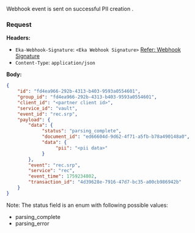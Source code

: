 Webhook event is sent on successful PII creation .

### Request
**Headers:**

- `Eka-Webhook-Signature`: `<Eka Webhook Signature>`  [Refer: Webhook Signature](/api-reference/connect/webhooks/webhook-signature)
- `Content-Type`: `application/json`

**Body:**

```json
{
    "id": "fd4ea966-292b-4313-b403-9593a0554601",
    "group_id": "fd4ea966-292b-4313-b403-9593a0554601",
    "client_id": "<partner client id>",
    "service_id": "vault",
    "event_id": "rec.srp",
    "payload": {
        "data": {
             "status": "parsing_complete",
             "document_id": "ed66604d-9d62-4f71-a5fb-b78a490148a0",
             "data": {
                  "pii": "<pii data>"
             }
        },
        "event": "rec.srp",
        "service": "rec",
        "event_time": 1759234802,
        "transaction_id": "4d39628e-7916-47d7-bc35-a00cb986942b"
    }
}
```

Note: The status field is an enum with following possible values:
 - parsing_complete
 - parsing_error